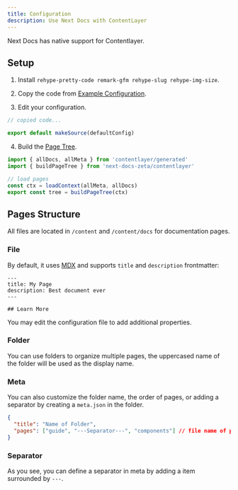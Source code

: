 ```yaml
---
title: Configuration
description: Use Next Docs with ContentLayer
---
```


Next Docs has native support for Contentlayer.

## Setup

1. Install `rehype-pretty-code remark-gfm rehype-slug rehype-img-size`.

2. Copy the code from
   [Example Configuration](https://github.com/SonMooSans/next-docs/blob/main/packages/next-docs-ui/src/contentlayer/index.ts).

3. Edit your configuration.

```ts title="contentlayer.config.ts"
// copied code...

export default makeSource(defaultConfig)
```

4. Build the [Page Tree](/docs#build-page-tree).

```ts
import { allDocs, allMeta } from 'contentlayer/generated'
import { buildPageTree } from 'next-docs-zeta/contentlayer'

// load pages
const ctx = loadContext(allMeta, allDocs)
export const tree = buildPageTree(ctx)
```

## Pages Structure

All files are located in `/content` and `/content/docs` for documentation pages.

### File

By default, it uses [MDX](https://mdxjs.com) and supports `title` and
`description` frontmatter:

```mdx
---
title: My Page
description: Best document ever
---

## Learn More
```

You may edit the configuration file to add additional properties.

### Folder

You can use folders to organize multiple pages, the uppercased name of the
folder will be used as the display name.

### Meta

You can also customize the folder name, the order of pages, or adding a
separator by creating a `meta.json` in the folder.

```json
{
  "title": "Name of Folder",
  "pages": ["guide", "---Separator---", "components"] // file name of pages
}
```

### Separator

As you see, you can define a separator in meta by adding a item surrounded by
`---`.
